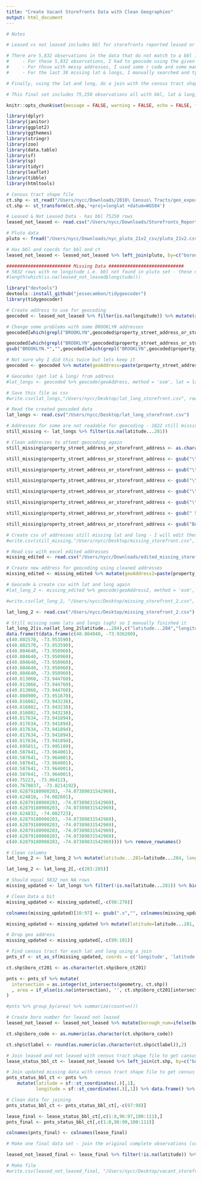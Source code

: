 ```yaml
---
title: "Create Vacant Storefronts Data with Clean Geographies"
output: html_document
---
```


```r
# Notes

# Leased vs not leased includes bbl for storefronts reported leased or not leased within the reporting year. For this data, I have to join with pluto data in order to get the census tract id for each bbl and then join with census tract shape file to get the shape file for each census tract

# There are 5,832 observations in the data that do not match to a bbl in the pluto data (i.e. cannot get any lat/long or census tract id for these using the pluto set)
#     - For these 5,832 observations, I had to geocode using the given address column to get the lat & long. After geocoding, 1,822 observations were still missing lat & long because the address column is messy (example: tidygeocoder does not understand east 125 street, it has to say east 125th street)
#     - For those with messy addresses, I used some r code and some manual editing through excel to clean the addresses and the geocoded again. This resulted in ~38 missing addresses.
#     - For the last 38 missing lat & longs, I manually searched and typed them in because I didnt know what was wrong with the address/why the geocoder would not read it.

# Finally, using the lat and long, do a join with the census tract shape file to identify which census tracts belong to each point (lat & long) and then clean the dataset (ex change col names, delete some columns, etc) to join with the original 69418 observations that were not missing lat & long.

# This final set includes 75,250 observations all with bbl, lat & long, census tract id, census tract shape file, and puma id


```



```r
knitr::opts_chunk$set(message = FALSE, warning = FALSE, echo = FALSE, fig.align="left", fig.width=14, fig.height=8)
```


```r
library(dplyr)
library(janitor)
library(ggplot2)
library(ggthemes)
library(stringr)
library(zoo)
library(data.table)
library(sf)
library(sp)
library(tidyr)
library(leaflet)
library(tibble)
library(htmltools)

# Census tract shape file
ct.shp <- st_read("/Users/nycc/Downloads/2010\ Census\ Tracts/geo_export_da780961-2ca4-4fe7-9532-f4d844c8e8a2.shp")
ct.shp <- st_transform(ct.shp,'+proj=longlat +datum=WGS84')

# Leased & Not Leased Data - has bbl 75250 rows
leased_not_leased <- read.csv("/Users/nycc/Downloads/Storefronts_Reported_Leased_or_Not_Leased.csv") %>% clean_names()

# Pluto data
pluto <- fread("/Users/nycc/Downloads/nyc_pluto_21v2_csv/pluto_21v2.csv")

# Has bbl and coords for bbl and ct
leased_not_leased <- leased_not_leased %>% left_join(pluto, by=c("borough_block_lot"="bbl"), keep=TRUE)

```



```r
######################## Missing Data ############################
# 5832 rows with no longitude i.e. bbl not found in pluto set - these need to be geocoded
#length(which(is.na(leased_not_leased$longitude)))

library("devtools")
devtools::install_github("jessecambon/tidygeocoder")
library(tidygeocoder)

# Create address to use for geocoding
geocoded <- leased_not_leased %>% filter(is.na(longitude)) %>% mutate(geoAddress=paste(property_street_address_or_storefront_address, ", ", borough.x,", NY ", zip_code, sep=""))

# Change some problems with some BROOKLYN addresses
geocoded[which(grepl("BROOKLYN",geocoded$property_street_address_or_storefront_address, ignore.case = TRUE)),"property_street_address_or_storefront_address"] <- gsub(",.*","\\1",geocoded[which(grepl("BROOKLYN",geocoded$property_street_address_or_storefront_address, ignore.case = TRUE)),"property_street_address_or_storefront_address"])

geocoded[which(grepl("BROOKLYN",geocoded$property_street_address_or_storefront_address, ignore.case = TRUE)),"property_street_address_or_storefront_address"] <-
gsub("BROOKLYN.*","",geocoded[which(grepl("BROOKLYN",geocoded$property_street_address_or_storefront_address, ignore.case = TRUE)),"property_street_address_or_storefront_address"])

# Not sure why I did this twice but lets keep it
geocoded <- geocoded %>% mutate(geoAddress=paste(property_street_address_or_storefront_address, ", ", borough.x,", NY ", zip_code, sep=""))

# Geocodes (get lat & long) from address
#lat_longs <- geocoded %>% geocode(geoAddress, method = 'osm', lat = latitude , long = longitude)

# Save this file as csv
#write.csv(lat_longs,"/Users/nycc/Desktop/lat_long_storefront.csv", row.names = FALSE)

# Read the created geocoded data
lat_longs <- read.csv("/Users/nycc/Desktop/lat_long_storefront.csv")

# Addresses for some are not readable for geocoding - 1822 still missing lat and long
still_missing <- lat_longs %>% filter(is.na(latitude...281))

# Clean addresses to attemt geocoding again
still_missing$property_street_address_or_storefront_address <- as.character(still_missing$property_street_address_or_storefront_address)

still_missing$property_street_address_or_storefront_address <- gsub("\\,.*","",still_missing$property_street_address_or_storefront_address)

still_missing$property_street_address_or_storefront_address <- gsub("\\..*","",still_missing$property_street_address_or_storefront_address)

still_missing$property_street_address_or_storefront_address <- gsub("\\APT.*","",still_missing$property_street_address_or_storefront_address)

still_missing$property_street_address_or_storefront_address <- gsub("\\ UNIT.*","",still_missing$property_street_address_or_storefront_address)

still_missing$property_street_address_or_storefront_address <- gsub("\\ #.*","",still_missing$property_street_address_or_storefront_address)

still_missing$property_street_address_or_storefront_address <- gsub(" 5 AVENUE"," 5TH AVENUE",still_missing$property_street_address_or_storefront_address)

still_missing$property_street_address_or_storefront_address <- gsub("BASEMENT","",still_missing$property_street_address_or_storefront_address)

# Create csv of addresses still missing lat and long - I will edit these addresses through excel
#write.csv(still_missing,"/Users/nycc/Desktop/missing_storefront.csv", row.names = FALSE)

# Read csv with excel edited addresses
missing_edited <- read.csv("/Users/nycc/Downloads/edited_missing_storefront\ -\ missing_storefront.csv")

# Create new address for geocoding using cleaned addresses
missing_edited <- missing_edited %>% mutate(geoAddress2=paste(property_street_address_or_storefront_address, ", ", borough.x,", NY ", zip_code, sep=""))

# Geocode & create csv with lat and long again
#lat_long_2 <- missing_edited %>% geocode(geoAddress2, method = 'osm', lat = latitude , long = longitude)

#write.csv(lat_long_2, "/Users/nycc/Desktop/missing_storefront_2.csv", row.names = FALSE)

lat_long_2 <- read.csv("/Users/nycc/Desktop/missing_storefront_2.csv")

# Still missing some lats and longs (ugh) so I manually finished it
lat_long_2[is.na(lat_long_2$latitude...284),c("latitude...284","longitude...285")] <- 
data.frame(t(data.frame(c(40.804040, -73.936200),
c(40.802570, -73.953590),
c(40.802570, -73.953590),
c(40.804640, -73.950960),
c(40.804640, -73.950960),
c(40.804640, -73.950960),
c(40.804640, -73.950960),
c(40.804640, -73.950960),
c(40.813060, -73.944760),
c(40.813060, -73.944760),
c(40.813060, -73.944760),
c(40.808900, -73.951670),
c(40.816082, -73.943238),
c(40.816082, -73.943238),
c(40.816082, -73.943238),
c(40.817634, -73.941894),
c(40.817634, -73.941894),
c(40.817634, -73.941894),
c(40.817634, -73.941894),
c(40.817634, -73.941894),
c(40.695011, -73.995109),
c(40.587641, -73.964001),
c(40.587641, -73.964001),
c(40.587641, -73.964001),
c(40.587641, -73.964001),
c(40.587641, -73.964001),
c(40.75223, -73.86412),
c(40.7670837, -73.8214192),
c(40.62879180908203, -74.07389831542969),
c(40.624818, -74.082601),
c(40.62879180908203, -74.07389831542969),
c(40.62879180908203, -74.07389831542969),
c(40.624832, -74.082723),
c(40.62879180908203, -74.07389831542969),
c(40.62879180908203, -74.07389831542969),
c(40.62879180908203, -74.07389831542969),
c(40.62879180908203, -74.07389831542969),
c(40.62879180908203, -74.07389831542969)))) %>% remove_rownames()

# Clean columns
lat_long_2 <- lat_long_2 %>% mutate(latitude...281=latitude...284, longitude...282=longitude...285)

lat_long_2 <- lat_long_2[,-c(283:285)]

# Should equal 5832 non NA rows
missing_updated <- lat_longs %>% filter(!is.na(latitude...281)) %>% bind_rows(lat_long_2)
```


```r
# Clean Data a bit
missing_updated <- missing_updated[,-c(98:278)]

colnames(missing_updated)[10:97] <- gsub(".x","", colnames(missing_updated)[10:97])

missing_updated <- missing_updated %>% mutate(latitude=latitude...281, longitude=longitude...282)

# Drop geo address
missing_updated <- missing_updated[,-c(99:101)]

# Find census tract for each lat and long using a join
pnts_sf <- st_as_sf(missing_updated, coords = c('longitude', 'latitude'), crs = st_crs(ct.shp))

ct.shp$boro_ct201 <- as.character(ct.shp$boro_ct201)

pnts <- pnts_sf %>% mutate(
  intersection = as.integer(st_intersects(geometry, ct.shp))
  , area = if_else(is.na(intersection), '', ct.shp$boro_ct201[intersection])
) 

#pnts %>% group_by(area) %>% summarize(count=n())

# Create boro number for leased not leased
leased_not_leased <- leased_not_leased %>% mutate(borough_num=ifelse(borough.y=="MN",1,ifelse(borough.y=="BX",2, ifelse(borough.y=="BK",3, ifelse(borough.y=="QN",4,5)))))

ct.shp$boro_code <- as.numeric(as.character(ct.shp$boro_code))

ct.shp$ctlabel <- round(as.numeric(as.character(ct.shp$ctlabel)),2)

# Join leased and not leased with census tract shape file to get cansus tract shape
lease_status_bbl_ct <- leased_not_leased %>% left_join(ct.shp, by=c("borough_num"="boro_code","ct2010"="ctlabel"), keep=TRUE)

# Join updated missing data with census tract shape file to get census tract shaoe
pnts_status_bbl_ct <- pnts %>%
    mutate(latitude = sf::st_coordinates(.)[,1],
           longitude = sf::st_coordinates(.)[,1]) %>% data.frame() %>% left_join(ct.shp, by=c("area"="boro_ct201"), keep=TRUE)

# Clean data for joining
pnts_status_bbl_ct <- pnts_status_bbl_ct[,-c(97:98)]

lease_final <- lease_status_bbl_ct[,c(1:8,96:97,100:111),]
pnts_final <- pnts_status_bbl_ct[,c(1:8,98:99,100:111)]

colnames(pnts_final) <- colnames(lease_final)

# Make one final data set - join the original complete observations (census tract join) with the missing dataset that was geocoded and census tract joined to create a final dataset with 75250 complete observations (i.e. all with census tracts)

leased_not_leased_final <- lease_final %>% filter(!is.na(latitude)) %>% bind_rows(pnts_final)

# Make file
#write.csv(leased_not_leased_final, "/Users/nycc/Desktop/vacant_storefronts/census_tract_vacant_2021.csv", row.names = FALSE)

```



